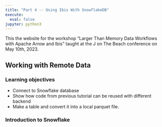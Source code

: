 ```yaml
---
title: "Part 4 -- Using Ibis With SnowflakeDB"
execute:
  eval: false
jupyter: python3
---
```


This the website for the workshop "Larger Than Memory Data Workflows
with Apache Arrow and Ibis" taught at the J on The Beach conference on
May 10th, 2023.

## Working with Remote Data 

### Learning objectives

* Connect to Snowflake database 
* Show how code from previous tutorial can be reused with different backend
* Make a table and convert it into a local parquet file. 

### Introduction to Snowflake 
